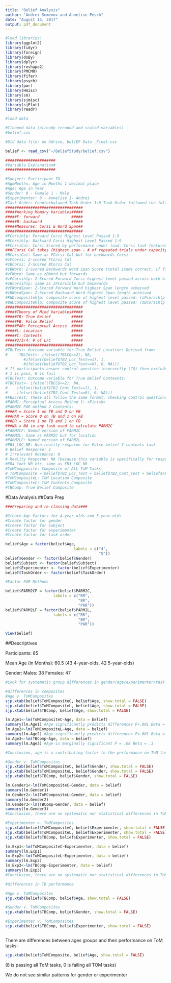 ```yaml
---
title: "Belief Analysis"
author: "Andrei Semenov and Annelise Pesch"
date: "August 15, 2017"
output: pdf_document
---
```


```r
#load libraries:
library(ggplot2) 
library(tidyr)
library(foreign)
library(doBy)
library(dplyr) 
library(reshape2)
library(PMCMR)
library(fifer)
library(psych)
library(pwr)
library(Hmisc)
library(sm)
library(sjmisc)
library(sjPlot)
library(readr)

#load data 

#Cleaned data (already recoded and scaled variables)
#belief.csv

#Old data file: on Gdrive, beliEF Data _Final.csv

belief <- read_csv("~/BeliefStudy/belief.csv")

######################
#Variable Explanation#
######################

#Subject: Participant ID
#AgeMonths: Age in Months 1 decimal place
#Age: Age in Year
#Gender: 0 - Female 1 - Male
#Experimenter: 0 - Annelise 1- Andrei
#Task Order: Counterbalaned Task Order 1:8 Task Order followed the following format: [Theory of Mind (C/L):: Working Memory]
##################################
#####Working Memory Variables#####
#####F: forward              #####
#####B: backword             #####
#####Measures: Corsi & Word Span##
##################################
#FCorsihlp: Forward Corsi Highest Level Passed 1:9
#BCorsihlp: Backward Corsi Highest Level Passed 1:9
#FCorsiCal: Corsi Scored by performance under load. Corsi task featured 2 blocks of potential trials for each span length if participants #got the first span length correct, they moved on to the next one, if they failed they got 1 extra "chance" before failing. After failing #twice on a given span length, participants moved on to next block of forward corsi.
###FCorsi Cal takes (highest span - # of repeated trials under capacity)*highest span
#BCorsiCal: Same as FCorsi Cal but for backwards Corsi
#zFCorsi: Z-scored FCorsi Cal
#zBCorsi: Z-Scored BCorsi Cal
#zBWord: Z-Scored Backwards word Span Score (total items correct, if first item is correct, credit is given for subsequent items of that #span)
#zFWord: Same as zBWord but forwards
#zFCorsihlp: Z-Scored Forward Corsi highest level passed across both blocks
#zBCorsihlp: same as zFCorsihlp but backwards
#zFWordSpan: Z-Scored Forward Word highest Span length acheived
#zBWordSpan: Z-Scored Backward Word highest Span length acheived
#FWDcompositehlp: composite score of highest level passed: (zFcorsihlp + zFWordSpan)/2
#BWDcompositehlp: composite score of highest level passed: (zBcorsihlp + zBWordSpan)/2
##################################
#####Theory of Mind Variables#####
#####TB: True Belief         #####
#####FB: False Belief        #####
#####PAR: Perceptual Access  #####
#####L: Location             #####
#####C: Contents             #####
#####2/3/4: # of L/C         #####
##################################
#TBLTest: Outcome variable for True Belief Location: Derived from:
#     TBLTest<- ifelse((TBLCQ<=2), NA, 
        #ifelse((belief$TB2_Loc_Test==1), 1,
        #ifelse((belief$TB2_Loc_Test==0), 0, NA)))
# If participants answer control question incorrectly (CQ) then exclude them with NA There are 3 control questions, their sum is criteria
# 1 is pass, 0 is fail 
#TBCTest: Outcome variable for True Belief Contesnts:
#TBCTest<- ifelse((TBCCQ<=2), NA, 
#    ifelse((belief$TB2_Cont_Test==1), 1,
#    ifelse((belief$TB2_Cont_Test==0), 0, NA)))
#FB2LTest: These all follow the same format, checking control questions, if it's anything less than full credit, 0 or NA, passing is a 1
#PARM1: Perceptual Access Method 1: <Finish>
#PARM2C PAR method 2 Contents:
###RR = Score 1 on TB and 0 on FB
###PAR = Score 0 on TB and 1 on FB
###BR = Score 1 on TB and 1 on FB
###NA = NA in any task used to calculate PARM2C
#PARM2CF: Named version of PARM2C
#PARM2L: Same as PARM2C but for location
#PARM2LF: Named version of PARM2L
#FB3_LOC_NR: Non reality resposne for False belief 3 contents task
# Belief Response: 1
# Irrelevant Response: 0
# Reality Resposne: NA (because this variable is specifically for responses to non-reality variables)
#FB4_Cont_NR etc. same as FB3_LOC_NR
#ToMCompposite: Composite of ALL ToM Tasks:
# ToMComposite = belief$TB2_Loc_Test + belief$TB2_Cont_Test + belief$FB2_Loc_Test + belief$FB2_Cont_Test + belief$FB3_Cont_Comp + #belief$FB3_Loc_Comp + belief$FB4_Cont_Comp + belief$FB4_Loc_Comp
#ToMCompositeL: ToM Location Composite
#ToMCompositeC: ToM Contents Composite
#TBComp: True Belief Composite
```
#Data Analysis
##Data Prep
```r
###Preparing and re-classing data###

#Create Age Factors for 4-year-olds and 5-year-olds
#Create factor for gender
#Create factor for subject
#Create factor for experimenter
#Create factor for task order

belief$Age = factor(belief$Age,
                              labels = c("4", 
                                         "5"))
belief$Gender <- factor(belief$Gender)
belief$Subject <- factor(belief$Subject)
belief$Experimenter <- factor(belief$Experimenter)
belief$TaskOrder <- factor(belief$TaskOrder)

#Factor PAR Methods

belief$PARM2CF = factor(belief$PARM2C,
                     labels = c("RR", 
                                "BR", 
                                "PAR"))
belief$PARM2LF = factor(belief$PARM2L,
                     labels = c("RR", 
                                "BR", 
                                "PAR"))

View(belief)
```
##Descriptives

Participants: 85

Mean Age (in Months): 60.5 (43 4-year-olds, 42 5-year-olds)

Gender: Males: 38    Females: 47

```r
#Look for systematic group differences in gender/age/experimenter/task order

#differences in composites
#Age v. ToMComposites
sjp.xtab(belief$ToMCompositeC, belief$Age, show.total = FALSE)
sjp.xtab(belief$ToMCompositeL, belief$Age, show.total = FALSE)
sjp.xtab(belief$TBComp, belief$Age, show.total = FALSE)

lm.Age1<-lm(ToMCompositeC~Age, data = belief)
summary(lm.Age1) #Age significantly predicts differences P<.001 Beta = .95
lm.Age2<-lm(ToMCompositeL~Age, data = belief)
summary(lm.Age2) #Age significantly predicts differences P<.001 Beta = .83
lm.Age3<-lm(TBComp~Age, data = belief)
summary(lm.Age3) #Age is marginally significant P = .08 Beta = .3

#Conclusion, age is a contributing factor to the performance on ToM tasks. 

#Gender v. ToMComposites
sjp.xtab(belief$ToMCompositeC, belief$Gender, show.total = FALSE)
sjp.xtab(belief$ToMCompositeL, belief$Gender, show.total = FALSE)
sjp.xtab(belief$TBComp, belief$Gender, show.total = FALSE)

lm.Gender1<-lm(ToMCompositeC~Gender, data = belief)
summary(lm.Gender1)
lm.Gender2<-lm(ToMCompositeL~Gender, data = belief)
summary(lm.Gender2)
lm.Gender3<-lm(TBComp~Gender, data = belief)
summary(lm.Gender3)
#Conclusion, there are no systematic nor statistical differences in ToM tasks between the genders

#Experimenter v. ToMComposites
sjp.xtab(belief$ToMCompositeC, belief$Experimenter, show.total = FALSE)
sjp.xtab(belief$ToMCompositeL, belief$Experimenter, show.total = FALSE)
sjp.xtab(belief$TBComp, belief$Experimenter, show.total = FALSE)

lm.Exp1<-lm(ToMCompositeC~Experimenter, data = belief)
summary(lm.Exp1)
lm.Exp2<-lm(ToMCompositeL~Experimenter, data = belief)
summary(lm.Exp2)
lm.Exp3<-lm(TBComp~Experimenter, data = belief)
summary(lm.Exp3)
#Conclusion, there are no systematic nor statistical differences in ToM tasks between the two experimenters.

#differences in TB performance

#Age v. ToMComposites
sjp.xtab(belief$TBComp, belief$Age, show.total = FALSE)

#Gender v. ToMComposites
sjp.xtab(belief$TBComp, belief$Gender, show.total = FALSE)

#Experimenter v. ToMComposites
sjp.xtab(belief$TBComp, belief$Experimenter, show.total = FALSE)



```


There are differences between ages groups and their performance on ToM tasks:

```r
sjp.xtab(belief$ToMComposite, belief$Age, show.total = FALSE)
```

(8 is passing all ToM tasks, 0 is failing all TOM tasks)

We do not see similar patterns for gender or experimenter


```r

```









   